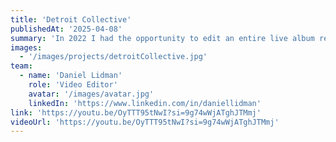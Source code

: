 ---
title: 'Detroit Collective'
publishedAt: '2025-04-08'
summary: 'In 2022 I had the opportunity to edit an entire live album recording for Detroit Collective and the TRIBL Label. This is one of the eleven songs released in the album.'
images:
  - '/images/projects/detroitCollective.jpg'
team:
  - name: 'Daniel Lidman'
    role: 'Video Editor'
    avatar: '/images/avatar.jpg'
    linkedIn: 'https://www.linkedin.com/in/daniellidman'
link: 'https://youtu.be/OyTTT95tNwI?si=9g74wWjATghJTMmj'
videoUrl: 'https://youtu.be/OyTTT95tNwI?si=9g74wWjATghJTMmj'
---
